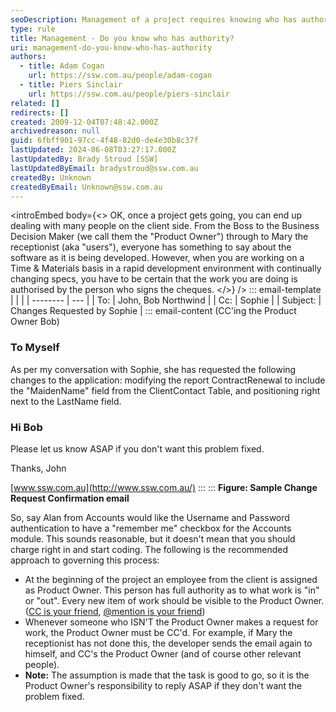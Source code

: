 ```yaml
---
seoDescription: Management of a project requires knowing who has authority to make decisions and ensure that work is authorized by the person who signs the cheques.
type: rule
title: Management - Do you know who has authority?
uri: management-do-you-know-who-has-authority
authors:
  - title: Adam Cogan
    url: https://ssw.com.au/people/adam-cogan
  - title: Piers Sinclair
    url: https://ssw.com.au/people/piers-sinclair
related: []
redirects: []
created: 2009-12-04T07:48:42.000Z
archivedreason: null
guid: 6fbff901-97cc-4f48-82d0-de4e30b8c37f
lastUpdated: 2024-06-08T03:27:17.000Z
lastUpdatedBy: Brady Stroud [SSW]
lastUpdatedByEmail: bradystroud@ssw.com.au
createdBy: Unknown
createdByEmail: Unknown@ssw.com.au
---
```


<introEmbed
  body={<>
OK, once a project gets going, you can end up dealing with many people on the client side. From the Boss to the Business Decision Maker (we call them the "Product Owner") through to Mary the receptionist (aka "users"), everyone has something to say about the software as it is being developed. However, when you are working on a Time & Materials basis in a rapid development environment with continually changing specs, you have to be certain that the work you are doing is authorised by the person who signs the cheques.
  </>}
/>
::: email-template
| | |
| -------- | --- |
| To: | John, Bob Northwind |
| Cc: | Sophie |
| Subject: | Changes Requested by Sophie |
::: email-content
(CC'ing the Product Owner Bob)

### To Myself

As per my conversation with Sophie, she has requested the following changes to the application: modifying the report ContractRenewal to include the "MaidenName" field from the ClientContact Table, and positioning right next to the LastName field.

### Hi Bob

Please let us know ASAP if you don't want this problem fixed.

Thanks,
John

[www.ssw.com.au](http://www.ssw.com.au/)
:::
:::
**Figure: Sample Change Request Confirmation email**

So, say Alan from Accounts would like the Username and Password authentication to have a "remember me" checkbox for the Accounts module. This sounds reasonable, but it doesn't mean that you should charge right in and start coding.
The following is the recommended approach to governing this process:

- At the beginning of the project an employee from the client is assigned as Product Owner. This person has full authority as to what work is "in" or "out". Every new item of work should be visible to the Product Owner. ([CC is your friend](/cc-the-client-whenever-possible), [@mention is your friend](/when-you-use-mentions-in-a-pbi))
- Whenever someone who ISN'T the Product Owner makes a request for work, the Product Owner must be CC'd. For example, if Mary the receptionist has not done this, the developer sends the email again to himself, and CC's the Product Owner (and of course other relevant people).
- **Note:** The assumption is made that the task is good to go, so it is the Product Owner's responsibility to reply ASAP if they don't want the problem fixed.
